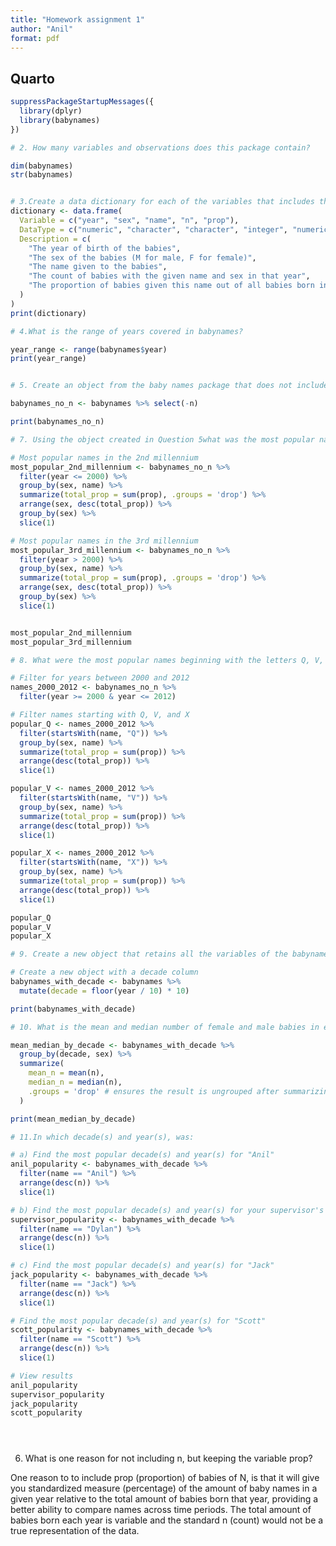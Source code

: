 ```yaml
---
title: "Homework assignment 1"
author: "Anil"
format: pdf
---
```


## Quarto


```r
suppressPackageStartupMessages({
  library(dplyr)
  library(babynames)
})

# 2. How many variables and observations does this package contain?

dim(babynames)
str(babynames)


# 3.Create a data dictionary for each of the variables that includes the variable name, data type, and a description
dictionary <- data.frame(
  Variable = c("year", "sex", "name", "n", "prop"),
  DataType = c("numeric", "character", "character", "integer", "numeric"),
  Description = c(
    "The year of birth of the babies",
    "The sex of the babies (M for male, F for female)",
    "The name given to the babies",
    "The count of babies with the given name and sex in that year",
    "The proportion of babies given this name out of all babies born in that year and sex"
  )
)
print(dictionary)

# 4.What is the range of years covered in babynames? 

year_range <- range(babynames$year)
print(year_range)


# 5. Create an object from the baby names package that does not include the variable n.

babynames_no_n <- babynames %>% select(-n)

print(babynames_no_n)

# 7. Using the object created in Question 5what was the most popular name for both sexes:

# Most popular names in the 2nd millennium 
most_popular_2nd_millennium <- babynames_no_n %>%
  filter(year <= 2000) %>%
  group_by(sex, name) %>%
  summarize(total_prop = sum(prop), .groups = 'drop') %>%
  arrange(sex, desc(total_prop)) %>%  
  group_by(sex) %>%
  slice(1)  

# Most popular names in the 3rd millennium 
most_popular_3rd_millennium <- babynames_no_n %>%
  filter(year > 2000) %>%
  group_by(sex, name) %>%
  summarize(total_prop = sum(prop), .groups = 'drop') %>%
  arrange(sex, desc(total_prop)) %>%  
  group_by(sex) %>%
  slice(1)  


most_popular_2nd_millennium
most_popular_3rd_millennium

# 8. What were the most popular names beginning with the letters Q, V, and X between 2000 and 2012?

# Filter for years between 2000 and 2012
names_2000_2012 <- babynames_no_n %>%
  filter(year >= 2000 & year <= 2012)

# Filter names starting with Q, V, and X
popular_Q <- names_2000_2012 %>%
  filter(startsWith(name, "Q")) %>%
  group_by(sex, name) %>%
  summarize(total_prop = sum(prop)) %>%
  arrange(desc(total_prop)) %>%
  slice(1)

popular_V <- names_2000_2012 %>%
  filter(startsWith(name, "V")) %>%
  group_by(sex, name) %>%
  summarize(total_prop = sum(prop)) %>%
  arrange(desc(total_prop)) %>%
  slice(1)

popular_X <- names_2000_2012 %>%
  filter(startsWith(name, "X")) %>%
  group_by(sex, name) %>%
  summarize(total_prop = sum(prop)) %>%
  arrange(desc(total_prop)) %>%
  slice(1)

popular_Q
popular_V
popular_X

# 9. Create a new object that retains all the variables of the babynames package

# Create a new object with a decade column
babynames_with_decade <- babynames %>%
  mutate(decade = floor(year / 10) * 10)

print(babynames_with_decade)

# 10. What is the mean and median number of female and male babies in each decade?

mean_median_by_decade <- babynames_with_decade %>%
  group_by(decade, sex) %>%
  summarize(
    mean_n = mean(n),
    median_n = median(n),
    .groups = 'drop' # ensures the result is ungrouped after summarizing
  )

print(mean_median_by_decade)

# 11.In which decade(s) and year(s), was:

# a) Find the most popular decade(s) and year(s) for "Anil"
anil_popularity <- babynames_with_decade %>%
  filter(name == "Anil") %>%
  arrange(desc(n)) %>%
  slice(1)

# b) Find the most popular decade(s) and year(s) for your supervisor's name (replace "SupervisorName" with actual name)
supervisor_popularity <- babynames_with_decade %>%
  filter(name == "Dylan") %>%
  arrange(desc(n)) %>%
  slice(1)

# c) Find the most popular decade(s) and year(s) for "Jack"
jack_popularity <- babynames_with_decade %>%
  filter(name == "Jack") %>%
  arrange(desc(n)) %>%
  slice(1)

# Find the most popular decade(s) and year(s) for "Scott"
scott_popularity <- babynames_with_decade %>%
  filter(name == "Scott") %>%
  arrange(desc(n)) %>%
  slice(1)

# View results
anil_popularity
supervisor_popularity
jack_popularity
scott_popularity





```

6. What is one reason for not including n, but keeping the variable prop?

One reason to to include prop (proportion) of babies of N, is that it will give you standardized measure (percentage) of the amount of baby names in a given year relative to the total amount of babies born that year, providing a better ability to compare names across time periods. The total amount of babies born each year is variable and the standard n (count) would not be a true representation of the data. 


